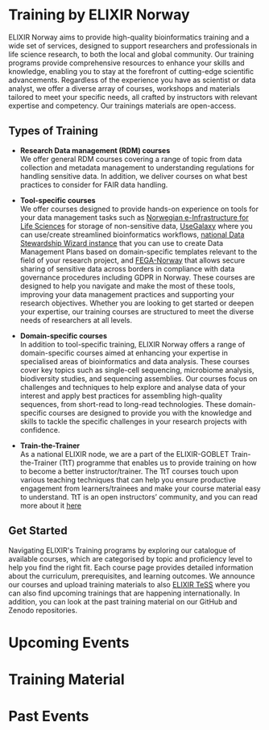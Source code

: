 <link rel="stylesheet" property="stylesheet" href="https://elixirtess.github.io/TeSS_widgets/css/tess-widget.css"/>

# Training by ELIXIR Norway
ELIXIR Norway aims to provide high-quality bioinformatics training and a wide set of services, designed to support researchers and professionals in life science research, to both the local and global community. Our training programs provide comprehensive resources to enhance your skills and knowledge, enabling you to stay at the forefront of cutting-edge scientific advancements. Regardless of the experience you have as scientist or data analyst, we offer a diverse array of courses, workshops and materials tailored to meet your specific needs, all crafted by instructors with relevant expertise and competency. Our trainings materials are open-access. 

## Types of Training
- **Research Data management (RDM) courses**  
We offer general RDM courses covering a range of topic from data collection and metadata management to understanding regulations for handling sensitive data. In addition, we deliver courses on what best practices to consider for FAIR data handling.

- **Tool-specific courses**  
We offer courses designed to provide hands-on experience on tools for your data management tasks such as [Norwegian e-Infrastructure for Life Sciences](https://nels.bioinfo.no/) for storage of non-sensitive data, [UseGalaxy](https://galaxyproject.org/use/usegalaxy-no/) where you can use/create streamlined bioinformatics workflows, [national Data Stewardship Wizard instance](https://norway.dsw.elixir-europe.org/wizard/) that you can use to create Data Management Plans based on domain-specific templates relevant to the field of your research project, and [FEGA-Norway](https://ega.elixir.no/) that allows secure sharing of sensitive data across borders in compliance with data governance procedures including GDPR in Norway. 
These courses are designed to help you navigate and make the most of these tools, improving your data management practices and supporting your research objectives. Whether you are looking to get started or deepen your expertise, our training courses are structured to meet the diverse needs of researchers at all levels.

- **Domain-specific courses**  
In addition to tool-specific training, ELIXIR Norway offers a range of domain-specific courses aimed at enhancing your expertise in specialised areas of bioinformatics and data analysis. These courses cover key topics such as single-cell sequencing, microbiome analysis, biodiversity studies, and sequencing assemblies. Our courses focus on challenges and techniques to help explore and analyse data of your interest and apply best practices for assembling high-quality sequences, from short-read to long-read technologies. These domain-specific courses are designed to provide you with the knowledge and skills to tackle the specific challenges in your research projects with confidence.

- **Train-the-Trainer**  
As a national ELIXIR node, we are a part of the ELIXIR-GOBLET Train-the-Trainer (TtT) programme that enables us to provide training on how to become a better instructor/trainer. The TtT courses touch upon various teaching techniques that can help you ensure productive engagement from learners/trainees and make your course material easy to understand. TtT is an open instructors’ community, and you can read more about it [here](https://elixir-europe.org/platforms/training/train-the-trainer)

## Get Started

Navigating ELIXIR's Training programs by exploring our catalogue of available courses, which are categorised by topic and proficiency level to help you find the right fit. Each course page provides detailed information about the curriculum, prerequisites, and learning outcomes. We announce our courses and upload training materials to also [ELIXIR TeSS](https://tess.elixir-europe.org/) where you can also find upcoming trainings that are happening internationally. In addition, you can look at the past training material on our GitHub and Zenodo repositories.

# Upcoming Events

<div id="tess-widget-events-list" className="tess-widget tess-widget-list"></div>
<script async="" defer="" src="/assets/scripts/upcoming-events.js" onLoad="initTeSSWidgets()"></script>

# Training Material

<div id="training-materials-list" class="tess-widget tess-widget-list"></div>
<script async="" defer="" src="/assets/scripts/training-material.js" onLoad="initTrainingMaterials()"></script>

# Past Events

<div id="past-training-materials-list" class="tess-widget tess-widget-list"></div>
<script async="" defer="" src="/assets/scripts/past-events.js" onLoad="initPastTrainingMaterials()"></script>

<script async=""
        defer=""
        src="https://elixirtess.github.io/TeSS_widgets/js/tess-widget-standalone.js"
        onLoad="initTeSSWidgets(); initTrainingMaterials(); initPastTrainingMaterials();"></script>
